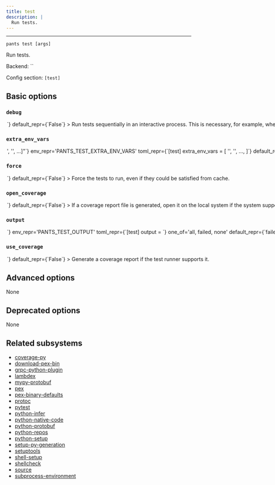 ```yaml
---
title: test
description: |
  Run tests.
---
```



---

```
pants test [args]
```

Run tests.

Backend: <span className="color--primary">``</span>

Config section: <span className="color--primary">`[test]`</span>

<span className={styles.options}>

## Basic options

### `debug`

<Option
  cli_repr={`--[no-]test-debug`}
  env_repr='PANTS_TEST_DEBUG'
  toml_repr={`[test]
debug = <bool>`}
  default_repr={`False`}
>

Run tests sequentially in an interactive process. This is necessary, for example, when you add breakpoints to your code.

</Option>

### `extra_env_vars`

<Option
  cli_repr={`--test-extra-env-vars="['<str>', '<str>', ...]"`}
  env_repr='PANTS_TEST_EXTRA_ENV_VARS'
  toml_repr={`[test]
extra_env_vars = [
    '<str>',
    '<str>',
    ...,
]`}
  default_repr={`[]`}
>

Additional environment variables to include in test processes. Entries are strings in the form `ENV_VAR=value` to use explicitly; or just `ENV_VAR` to copy the value of a variable in Pants&#x27;s own environment.

</Option>

### `force`

<Option
  cli_repr={`--[no-]test-force`}
  env_repr='PANTS_TEST_FORCE'
  toml_repr={`[test]
force = <bool>`}
  default_repr={`False`}
>

Force the tests to run, even if they could be satisfied from cache.

</Option>

### `open_coverage`

<Option
  cli_repr={`--[no-]test-open-coverage`}
  env_repr='PANTS_TEST_OPEN_COVERAGE'
  toml_repr={`[test]
open_coverage = <bool>`}
  default_repr={`False`}
>

If a coverage report file is generated, open it on the local system if the system supports this.

</Option>

### `output`

<Option
  cli_repr={`--test-output=<ShowOutput>`}
  env_repr='PANTS_TEST_OUTPUT'
  toml_repr={`[test]
output = <ShowOutput>`}
  one_of='all, failed, none'
  default_repr={`failed`}
>

Show stdout/stderr for these tests.

</Option>

### `use_coverage`

<Option
  cli_repr={`--[no-]test-use-coverage`}
  env_repr='PANTS_TEST_USE_COVERAGE'
  toml_repr={`[test]
use_coverage = <bool>`}
  default_repr={`False`}
>

Generate a coverage report if the test runner supports it.

</Option>

## Advanced options

None

## Deprecated options

None

## Related subsystems

- [coverage-py](../subsystems/coverage-py.mdx)
- [download-pex-bin](../subsystems/download-pex-bin.mdx)
- [grpc-python-plugin](../subsystems/grpc-python-plugin.mdx)
- [lambdex](../subsystems/lambdex.mdx)
- [mypy-protobuf](../subsystems/mypy-protobuf.mdx)
- [pex](../subsystems/pex.mdx)
- [pex-binary-defaults](../subsystems/pex-binary-defaults.mdx)
- [protoc](../subsystems/protoc.mdx)
- [pytest](../subsystems/pytest.mdx)
- [python-infer](../subsystems/python-infer.mdx)
- [python-native-code](../subsystems/python-native-code.mdx)
- [python-protobuf](../subsystems/python-protobuf.mdx)
- [python-repos](../subsystems/python-repos.mdx)
- [python-setup](../subsystems/python-setup.mdx)
- [setup-py-generation](../subsystems/setup-py-generation.mdx)
- [setuptools](../subsystems/setuptools.mdx)
- [shell-setup](../subsystems/shell-setup.mdx)
- [shellcheck](../subsystems/shellcheck.mdx)
- [source](../subsystems/source.mdx)
- [subprocess-environment](../subsystems/subprocess-environment.mdx)

</span>
